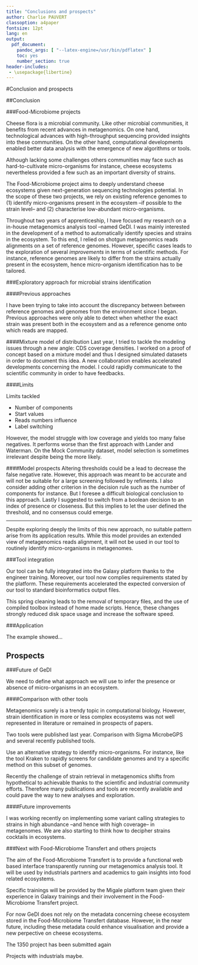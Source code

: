 ```yaml
---
title: "Conclusions and prospects"
author: Charlie PAUVERT
classoption: a4paper
fontsize: 12pt
lang: en
output:
  pdf_document:
    pandoc_args: [ "--latex-engine=/usr/bin/pdflatex" ] 
    toc: yes
    number_section: true
header-includes:
 - \usepackage{libertine}
--- 
```



#Conclusion and prospects

##Conclusion

###Food-Microbiome projects

Cheese flora is a microbial community. Like other microbial communities, it benefits from recent advances in metagenomics. On one hand, technological advances with high-throughput sequencing provided insights into these communities. On the other hand, computational developments enabled better data analysis with the emergence of new algorithms or tools.

Although lacking some challenges others communities may face such as hard-to-cultivate micro-organisms for instance, cheese ecosystems nevertheless provided a few such as an important diversity of strains.

The Food-Microbiome project aims to deeply understand cheese ecosystems given next-generation sequencing technologies potential.
In the scope of these two projects, we rely on existing reference genomes to (1) identify micro-organisms present in the ecosystem --if possible to the strain level-- and (2) characterise low-abundant micro-organisms.

Throughout two years of apprenticeship, I have focused my research on a in-house metagenomics analysis tool --named GeDI.
I was mainly interested in the development of a method to automatically identify species and strains in the ecosystem.
To this end, I relied on shotgun metagenomics reads alignments on a set of reference genomes.
However, specific cases leads to the exploration of several _improvements_ in terms of scientific methods.
For instance, reference genomes are likely to differ from the strains actually present in the ecosystem, hence micro-organism identification has to be tailored.

###Exploratory approach for microbial strains identification

####Previous approaches

I have been trying to take into account the discrepancy between between reference genomes and genomes from the environment since I began. 
Previous approaches were only able to detect when whether the exact strain was present both in the ecosystem and as a reference genome onto which reads are mapped.

####Mixture model of distribution
Last year, I tried to tackle the modeling issues through a new angle: CDS coverage densities.
I worked on a proof of concept based on a mixture model and thus I designed simulated datasets in order to document this idea.
A new collaboration enables accelerated developments concerning the model.
I could rapidly communicate to the scientific community in order to have feedbacks.


####Limits 

Limits tackled 

* Number of components
* Start values
* Reads numbers influence 
* Label switching

However, the model struggle with low coverage and yields too many false negatives. It performs worse than the first approach with Lander and Waterman.
On the Mock Community dataset, model selection is sometimes irrelevant despite being the more likely.

####Model prospects 
Altering thresholds could be a lead to decrease the false negative rate.
However, this approach was meant to be accurate and will not be suitable for a large screening followed by refiments.
I also consider adding other criterion in the decision rule such as the number of components for instance.
But I foresee a difficult biological conclusion to this approach.
Lastly I suggested to switch from a boolean decision to an index of presence or closeness.
But this implies to let the user defined the threshold, and no consensus could emerge. 

---

Despite exploring deeply the limits of this new approach, no suitable pattern arise from its application results.
While this model provides an extended view of metagenomics reads alignment, it will not be used in our tool to routinely identify micro-organisms in metagenomes.

###Tool integration 

Our tool can be fully integrated into the Galaxy platform thanks to the engineer training.
Moreover, our tool now complies requirements stated by the platform.
These requirements accelerated the expected conversion of our tool to standard bioinformatics output files.

This spring cleaning leads to the removal of temporary files, and the use of compiled toolbox instead of home made scripts.
Hence, these changes strongly reduced disk space usage and increase the software speed.


###Application

The example showed...

## Prospects

###Future of GeDI

We need to define what approach we will use to infer the presence or absence of micro-organisms in an ecosystem.

####Comparison with other tools


Metagenomics surely is a trendy topic in computational biology. However, strain identification in more or less complex ecosystems was not well represented in literature or  remained in prospects of papers.


Two tools were published last year.
Comparison with Sigma MicrobeGPS and several recently published tools.


Use an alternative strategy to identify micro-organisms. For instance,  like the tool Kraken to rapidly screens for candidate genomes and try a specific method on this subset of genomes.


Recently the challenge of strain retrieval in metagenomics shifts from hypothetical to achievable thanks to the scientific and industrial community efforts.
Therefore many publications and tools are recently available and could pave the way to new analyses and exploration. 

####Future improvements 

I was working recently on implementing some variant calling strategies to strains in high abundance --and hence with high coverage-- in metagenomes.
We are also starting to think how to decipher strains cocktails in ecosystems.


###Next with Food-Microbiome Transfert and others projects

The aim of the Food-Microbiome Transfert is to provide a functional web based interface transparently running our metagenomics analysis tool.
It will be used by industrials partners and academics to gain insights into food related ecosystems.

Specific trainings will be provided by the Migale platform team given their experience in Galaxy trainings and their involvement in the Food-Microbiome Transfert project.

For now GeDI does not rely on the metadata concerning cheese ecosystem stored in the Food-Microbiome Transfert database. 
However, in the near future, including these metadata could enhance visualisation and provide a new perpective on cheese ecosystems.


The 1350 project has been submitted again

Projects with industrials maybe.
